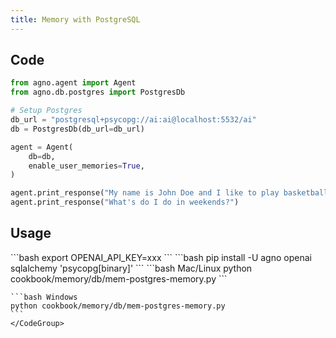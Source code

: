 ```yaml
---
title: Memory with PostgreSQL
---
```


## Code

```python cookbook/memory/db/mem-postgres-memory.py
from agno.agent import Agent
from agno.db.postgres import PostgresDb

# Setup Postgres
db_url = "postgresql+psycopg://ai:ai@localhost:5532/ai"
db = PostgresDb(db_url=db_url)

agent = Agent(
    db=db,
    enable_user_memories=True,
)

agent.print_response("My name is John Doe and I like to play basketball on the weekends.")
agent.print_response("What's do I do in weekends?")
```

## Usage

<Steps>
  <Snippet file="create-venv-step.mdx" />

  <Step title="Set environment variables">
    ```bash
    export OPENAI_API_KEY=xxx
    ```
  </Step>

  <Step title="Install libraries">
    ```bash
    pip install -U agno openai sqlalchemy 'psycopg[binary]'
    ```
  </Step>

  <Step title="Run Example">
    <CodeGroup>
    ```bash Mac/Linux
    python cookbook/memory/db/mem-postgres-memory.py
    ```

    ```bash Windows
    python cookbook/memory/db/mem-postgres-memory.py
    ```
    </CodeGroup>
  </Step>
</Steps>
